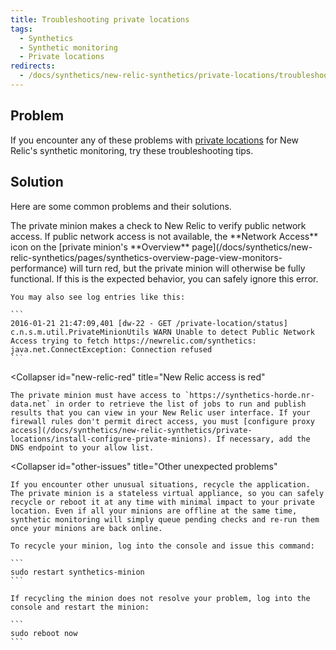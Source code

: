 ```yaml
---
title: Troubleshooting private locations
tags:
  - Synthetics
  - Synthetic monitoring
  - Private locations
redirects:
  - /docs/synthetics/new-relic-synthetics/private-locations/troubleshooting-private-locations
---
```


## Problem

If you encounter any of these problems with [private locations](/docs/synthetics/new-relic-synthetics/private-locations/private-locations-overview-monitor-internal-sites-add-new-locations) for New Relic's synthetic monitoring, try these troubleshooting tips.

## Solution

Here are some common problems and their solutions.

<CollapserGroup>
  <Collapser
    id="network-red"
    title="Network access is red"
  >
    The private minion makes a check to New Relic to verify public network access. If public network access is not available, the **Network Access** icon on the [private minion's **Overview** page](/docs/synthetics/new-relic-synthetics/pages/synthetics-overview-page-view-monitors-performance) will turn red, but the private minion will otherwise be fully functional. If this is the expected behavior, you can safely ignore this error.

    You may also see log entries like this:

    ```
    2016-01-21 21:47:09,401 [dw-22 - GET /private-location/status] c.n.s.m.util.PrivateMinionUtils WARN Unable to detect Public Network Access trying to fetch https://newrelic.com/synthetics: java.net.ConnectException: Connection refused
    ```
  </Collapser>

  <Collapser
    id="new-relic-red"
    title="New Relic access is red"
  >
    The private minion must have access to `https://synthetics-horde.nr-data.net` in order to retrieve the list of jobs to run and publish results that you can view in your New Relic user interface. If your firewall rules don't permit direct access, you must [configure proxy access](/docs/synthetics/new-relic-synthetics/private-locations/install-configure-private-minions). If necessary, add the DNS endpoint to your allow list.
  </Collapser>

  <Collapser
    id="other-issues"
    title="Other unexpected problems"
  >
    If you encounter other unusual situations, recycle the application. The private minion is a stateless virtual appliance, so you can safely recycle or reboot it at any time with minimal impact to your private location. Even if all your minions are offline at the same time, synthetic monitoring will simply queue pending checks and re-run them once your minions are back online.

    To recycle your minion, log into the console and issue this command:

    ```
    sudo restart synthetics-minion
    ```

    If recycling the minion does not resolve your problem, log into the console and restart the minion:

    ```
    sudo reboot now
    ```
  </Collapser>
</CollapserGroup>
